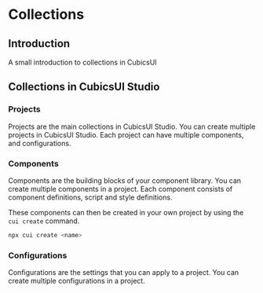 


# Collections

## Introduction

A small introduction to collections in CubicsUI

## Collections in CubicsUI Studio

### Projects

Projects are the main collections in CubicsUI Studio. You can create multiple projects in CubicsUI Studio. Each project can have multiple components, and configurations.

### Components

Components are the building blocks of your component library. You can create multiple components in a project. Each component consists of component definitions, script and style definitions.

These components can then be created in your own project by using the `cui create` command.
  
```sh npm2yarn
npx cui create <name>
```

### Configurations

Configurations are the settings that you can apply to a project. You can create multiple configurations in a project.


